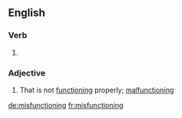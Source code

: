 ==English==

===Verb===
{{head|en|present participle}}

# {{present participle of|misfunction|lang=en|nocat=1}}

===Adjective===
{{en-adj}}

# That is not [[function]]ing properly; [[malfunctioning]]

[[de:misfunctioning]]
[[fr:misfunctioning]]